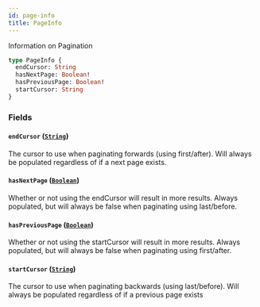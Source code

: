```yaml
---
id: page-info
title: PageInfo
---
```



Information on Pagination


```graphql
type PageInfo {
  endCursor: String
  hasNextPage: Boolean!
  hasPreviousPage: Boolean!
  startCursor: String
}
```


### Fields

#### `endCursor` ([`String`](/developers/demandhq-apis/storefront-api/graphql/reference/scalars/string))

The cursor to use when paginating forwards (using first/after). Will always be
populated regardless of if a next page exists.


#### `hasNextPage` ([`Boolean`](/developers/demandhq-apis/storefront-api/graphql/reference/scalars/boolean))

Whether or not using the endCursor will result in more results. Always
populated, but will always be false when paginating using last/before.


#### `hasPreviousPage` ([`Boolean`](/developers/demandhq-apis/storefront-api/graphql/reference/scalars/boolean))

Whether or not using the startCursor will result in more results. Always
populated, but will always be false when paginating using first/after.


#### `startCursor` ([`String`](/developers/demandhq-apis/storefront-api/graphql/reference/scalars/string))

The cursor to use when paginating backwards (using last/before). Will always
be populated regardless of if a previous page exists




